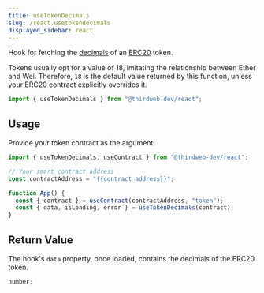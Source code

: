 ```yaml
---
title: useTokenDecimals
slug: /react.usetokendecimals
displayed_sidebar: react
---
```


Hook for fetching the [decimals](https://docs.openzeppelin.com/contracts/3.x/erc20#a-note-on-decimals)
of an [ERC20](/contractkit/interfaces/erc20) token.

Tokens usually opt for a value of 18, imitating the relationship between Ether and Wei.
Therefore, `18` is the default value returned by this function, unless your ERC20 contract explicitly overrides it.

```jsx
import { useTokenDecimals } from "@thirdweb-dev/react";
```

## Usage

Provide your token contract as the argument.

```jsx
import { useTokenDecimals, useContract } from "@thirdweb-dev/react";

// Your smart contract address
const contractAddress = "{{contract_address}}";

function App() {
  const { contract } = useContract(contractAddress, "token");
  const { data, isLoading, error } = useTokenDecimals(contract);
}
```

## Return Value

The hook's `data` property, once loaded, contains the decimals of the ERC20 token.

```ts
number;
```
